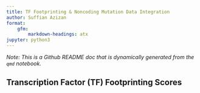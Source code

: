 ```yaml
---
title: TF Footprinting & Noncoding Mutation Data Integration
author: Suffian Azizan
format: 
    gfm:
        markdown-headings: atx
jupyter: python3
---
```


*Note: This is a Github README doc that is dynamically generated from the `qmd` notebook.*

## Transcription Factor (TF) Footprinting Scores


